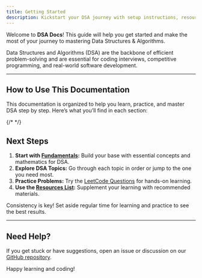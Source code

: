 ```yaml
---
title: Getting Started
description: Kickstart your DSA journey with setup instructions, resources, and practice tips.
---
```


Welcome to **DSA Docs**! This guide will help you get started and make the most of your journey to mastering Data Structures & Algorithms.

<Callout type="info" title="Why Learn DSA?">
  Data Structures and Algorithms (DSA) are the backbone of efficient
  problem-solving and are essential for coding interviews, competitive
  programming, and real-world software development.
</Callout>

---

## How to Use This Documentation

This documentation is organized to help you learn, practice, and master DSA step by step. Here’s what you’ll find in each section:

{/* <Outlet path="/data-structures" /> */}

## Next Steps

1. **Start with [Fundamentals](/docs/fundamentals):** Build your base with essential concepts and mathematics for DSA.
2. **Explore DSA Topics:** Go through each topic in order or jump to the one you need most.
3. **Practice Problems:** Try the [LeetCode Questions](/docs/questions) for hands-on learning.
4. **Use the [Resources List](/docs/resources):** Supplement your learning with recommended materials.

<Callout type="warning" title="Tip">
  Consistency is key! Set aside regular time for learning and practice to see
  the best results.
</Callout>

---

## Need Help?

If you get stuck or have suggestions, open an issue or discussion on our [GitHub repository](https://github.com/your-username/dsa-docs).

Happy learning and coding!
